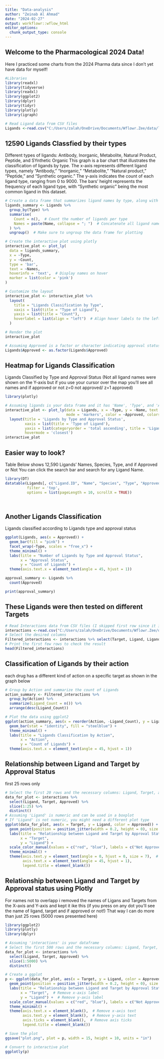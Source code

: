 ```yaml
---
title: "Data-analysis"
author: "Zeinab Al Ahmad"
date: "2024-02-27"
output: workflowr::wflow_html
editor_options:
  chunk_output_type: console
---
```

## Welcome to the Pharmacological 2024 Data!
Here I practiced some charts from the 2024 Pharma data since I don't yet have data for myself!


```r
#Libraries 
library(readxl)
library(tidyverse) 
library(readxl) 
library(ggplot2)
library(dplyr)
library(tidyr)
library(plotly)
library(igraph)

```


```r
# Read Ligand data from CSV files
Ligands <-read.csv("C:/Users/zalah/OneDrive/Documents/Wflowr.Zee/data/ligands.csv")
```

## 12590 Ligands Classfied by their types 
Different types of ligands: Antibody, Inorganic, Metabolite, Natural Product, Peptide, and SYnthetic Organic 
This graph is a bar chart that illustrates the classification of ligands by type.
The x-axis represents different ligand types, namely "Antibody," "Inorganic," "Metabolite," "Natural product," "Peptide," and "Synthetic organic." 
The y-axis indicates the count of each ligand type, ranging from 0 to 9000. 
The bars' height represents the frequency of each ligand type, with "Synthetic organic" being the most common ligand in this dataset.

```r
# Create a data frame that summarizes ligand names by type, along with the count
ligands_summary <- Ligands %>%
  group_by(Type) %>%
  summarise(
    Count = n(),  # Count the number of ligands per type
    Names = paste(Name, collapse = "; ")  # Concatenate all ligand names for each type, separated by semicolon
  ) %>%
  ungroup()  # Make sure to ungroup the data frame for plotting

# Create the interactive plot using plotly
interactive_plot <- plot_ly(
  data = ligands_summary,
  x = ~Type,
  y = ~Count,
  type = 'bar',
  text = ~Names,
  hoverinfo = 'text',  # Display names on hover
  marker = list(color = 'pink')
)

# Customize the layout
interactive_plot <- interactive_plot %>%
  layout(
    title = "Ligands Classification by Type",
    xaxis = list(title = "Type of Ligand"),
    yaxis = list(title = "Count"),
    hoverlabel = list(align = "left")  # Align hover labels to the left
  )

# Render the plot
interactive_plot
```



```r
# Assuming Approved is a factor or character indicating approval status
Ligands$Approved <- as.factor(Ligands$Approved)


```

## Heatmap for Ligands Classification
Ligands Classified by Type and Approval Status
(Not all ligand names were shown on the Y-axis but if you use your cursor over the map you'll see all names and if approved or not z=0 not approved/ z=1 approved)

```r
library(plotly)

# Assuming ligands is your data frame and it has 'Name', 'Type', and 'Approved' columns
interactive_plot <- plot_ly(data = Ligands, x = ~Type, y = ~Name, text = ~Approved,
                            mode = 'markers', color = ~Approved, colors = c('red', 'green')) %>%
  layout(title = 'Ligands by Type and Approval Status',
         xaxis = list(title = 'Type of Ligand'),
         yaxis = list(categoryorder = 'total ascending', title = 'Ligand Name'),  # This will help to spread the y-axis labels
         hovermode = 'closest')
interactive_plot
```

## Easier way to look?
Table Below shows 12,590 Ligands' Names, Species, Type, and if Approved or Not
You can click the search bar and search for any Ligand Name.

```r

library(DT)
datatable(Ligands[, c("Ligand.ID", "Name", "Species", "Type", "Approved")], 
          filter = 'top', 
          options = list(pageLength = 10, scrollX = TRUE))

 
```

## Another Ligands Classification 
Ligands classified according to Ligands type and approval status 

```r
ggplot(Ligands, aes(x = Approved)) +
  geom_bar(fill = "pink") +
  facet_wrap(~Type, scales = "free_x") +
  theme_minimal() +
  labs(title = "Number of Ligands by Type and Approval Status", 
       x = "Approval Status", 
       y = "Count of Ligands") +
  theme(axis.text.x = element_text(angle = 45, hjust = 1))


```

```r
approval_summary <- Ligands %>%
  count(Approved)

print(approval_summary)
```


## These Ligands were then tested on different Targets

```r
# Read Interactions data from CSV files (I skipped first row since it is empty)
interactions <-read.csv("C:/Users/zalah/OneDrive/Documents/Wflowr.Zee/data/interactions.csv", skip = 1)
# Select the desired columns
Filtered_interactions <- interactions %>% select(Target, Ligand, Ligand.Type, Approved, Action, Target.Species)
# Print the first few rows to check the result
head(Filtered_interactions)
```

## Classification of Ligands by their action
each drug has a different kind of action on a specific target as shown in the graph below

```r
# Group by Action and summarize the count of Ligands
action_summary <- Filtered_interactions %>%
  group_by(Action) %>%
  summarize(Ligand_Count = n()) %>%
  arrange(desc(Ligand_Count))

# Plot the data using ggplot2
ggplot(action_summary, aes(x = reorder(Action, -Ligand_Count), y = Ligand_Count)) +
  geom_bar(stat = "identity", fill = "steelblue") +
  theme_minimal() +
  labs(title = "Ligands Classification by Action",
       x = "Action",
       y = "Count of Ligands") +
  theme(axis.text.x = element_text(angle = 45, hjust = 1))
```






## Relationship between Ligand and Target by Approval Status
first 25 rows only

```r
# Select the first 20 rows and the necessary columns: Ligand, Target, and Approved
data_for_plot <- interactions %>%
  select(Ligand, Target, Approved) %>%
  slice(1:25) %>%
  distinct()
# Assuming 'Ligand' is numeric and can be used in a boxplot
# If 'Ligand' is not numeric, you might need a different plot type
ggplot(data_for_plot, aes(x = Target, y = Ligand, color = Approved)) +
  geom_point(position = position_jitter(width = 0.2, height = 0), size = 1) +
  labs(title = "Relationship between Ligand and Target by Approval Status",
       x = "Target",
       y = "Ligand") +
  scale_color_manual(values = c("red", "blue"), labels = c("Not Approved", "Approved")) +
  theme_minimal() +
  theme(axis.text.y = element_text(angle = 0, hjust = 0, size = 7),  # Rotate y-axis labels and adjust size
        axis.text.x = element_text(angle = 45, hjust = 1),
        legend.title = element_blank())

```


## Relationship between Ligand and Target by Approval status using Plotly
For names not to overlapp i removed the names of Ligans and Targets from the X-axis and Y-axis and kept it ike this (if you press on any dot you'll see the name of ligand, target and if approved or not!) That way I can do more than just 25 rows (5000 rows presented here)


```r
library(ggplot2)
library(plotly)
library(dplyr)

# Assuming 'interactions' is your dataframe
# Select the first 500 rows and the necessary columns: Ligand, Target, and Approved
data_for_plot <- interactions %>%
  select(Ligand, Target, Approved) %>%
  slice(1:5000) %>%
  distinct()

# Create a ggplot
p <- ggplot(data_for_plot, aes(x = Target, y = Ligand, color = Approved)) +
  geom_point(position = position_jitter(width = 0.2, height = 0), size = 0.5) +
  labs(title = "Relationship between Ligand and Target by Approval Status",
       x = "Target",  # Remove x-axis label
       y = "Ligand") +  # Remove y-axis label
  scale_color_manual(values = c("red", "blue"), labels = c("Not Approved", "Approved")) +
  theme_minimal() +
  theme(axis.text.x = element_blank(),  # Remove x-axis text
        axis.text.y = element_blank(),  # Remove y-axis text
        axis.ticks = element_blank(),  # Remove axis ticks
        legend.title = element_blank())

# Save the plot
ggsave("plot.png", plot = p, width = 15, height = 10, units = "in")

# Convert to interactive plot
ggplotly(p)


```









